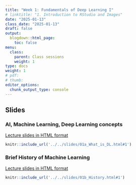 ```yaml
---
title: "Week 1: Fundamentals of Deep Learning I"
# linktitle: "1. Introduction to RStudio and Images"
date: "2025-01-13"
class_date: "2025-01-13"
draft: false
output:
  blogdown::html_page:
    toc: false
menu:
  class:
    parent: Class sessions
    weight: 1
type: docs
weight: 1
# pdf: 
# thumb: 
editor_options: 
  chunk_output_type: console
---
```


## Slides 

### AI, Machine Learning, Deep Learning concepts

<a href="../../slides/01a_What_is_DL.html#1" target="_blank">Lecture slides in HTML format</a>

```r
knitr::include_url('../../slides/01a_What_is_DL.html#1')
```

### Brief History of Machine Learning

<a href="../../slides/01b_History.html#1" target="_blank">Lecture slides in HTML format</a>

```r
knitr::include_url('../../slides/01b_History.html#1')
```
